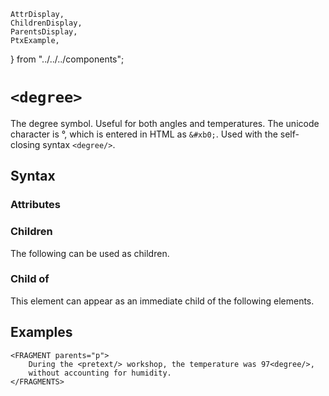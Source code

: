     AttrDisplay,
    ChildrenDisplay,
    ParentsDisplay,
    PtxExample,
} from "../../../components";

# `<degree>`

The degree symbol. Useful for both angles and temperatures.
The unicode character is &#xb0;, which is entered in HTML as `&#xb0;`.
Used with the self-closing syntax `<degree/>`.

## Syntax

### Attributes

<AttrDisplay name="degree" />

### Children

The following can be used as children.

<ChildrenDisplay name="degree" />

### Child of

This element can appear as an immediate child of the following elements.

<ParentsDisplay name="degree" />

## Examples
```ptx-example
<FRAGMENT parents="p">
    During the <pretext/> workshop, the temperature was 97<degree/>,
    without accounting for humidity.
</FRAGMENTS>
```
    
